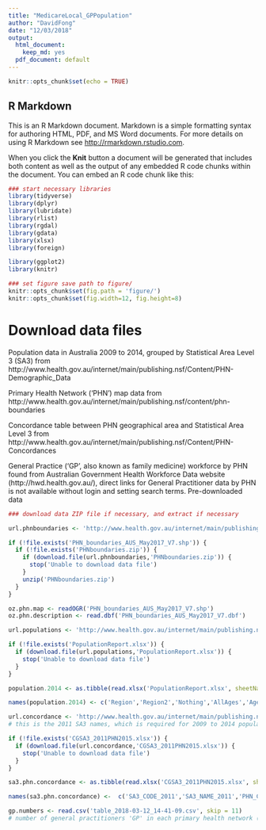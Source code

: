 ```yaml
---
title: "MedicareLocal_GPPopulation"
author: "DavidFong"
date: "12/03/2018"
output:
  html_document:
    keep_md: yes
  pdf_document: default
---
```


```r
knitr::opts_chunk$set(echo = TRUE)
```

## R Markdown

This is an R Markdown document. Markdown is a simple formatting syntax for authoring HTML, PDF, and MS Word documents. For more details on using R Markdown see <http://rmarkdown.rstudio.com>.

When you click the **Knit** button a document will be generated that includes both content as well as the output of any embedded R code chunks within the document. You can embed an R code chunk like this:

```r

### start necessary libraries
library(tidyverse)
library(dplyr)
library(lubridate)
library(rlist)
library(rgdal)
library(gdata)
library(xlsx)
library(foreign)

library(ggplot2)
library(knitr)

### set figure save path to figure/
knitr::opts_chunk$set(fig.path = 'figure/')
knitr::opts_chunk$set(fig.width=12, fig.height=8) 

```

# Download data files

Population data in Australia 2009 to 2014, grouped by Statistical Area Level 3 (SA3) from http://www.health.gov.au/internet/main/publishing.nsf/Content/PHN-Demographic_Data

Primary Health Network ('PHN') map data from http://www.health.gov.au/internet/main/publishing.nsf/content/phn-boundaries

Concordance table between PHN geographical area and Statistical Area Level 3 from http://www.health.gov.au/internet/main/publishing.nsf/Content/PHN-Concordances

General Practice ('GP', also known as family medicine) workforce by PHN found from Australian Government Health Workforce Data website (http://hwd.health.gov.au/), direct links for General Practitioner data by PHN is not available without login and setting search terms. Pre-downloaded data

```r
### download data ZIP file if necessary, and extract if necessary

url.phnboundaries <- 'http://www.health.gov.au/internet/main/publishing.nsf/Content/20FD74ABB14A1297CA257F150001FD3B/$File/PHN_boundaries_AUS_May2017_V7_Shapefile.zip'

if (!file.exists('PHN_boundaries_AUS_May2017_V7.shp')) {
  if (!file.exists('PHNboundaries.zip')) {
    if (download.file(url.phnboundaries,'PHNboundaries.zip')) {
      stop('Unable to download data file')
    }
    unzip('PHNboundaries.zip')
  }
}

oz.phn.map <- readOGR('PHN_boundaries_AUS_May2017_V7.shp')
oz.phn.description <- read.dbf('PHN_boundaries_AUS_May2017_V7.dbf')

url.populations <- 'http://www.health.gov.au/internet/main/publishing.nsf/Content/AEADA0341B987748CA257F15000413F6/$File/PopulationReport.xlsx'

if (!file.exists('PopulationReport.xlsx')) {
  if (download.file(url.populations,'PopulationReport.xlsx')) {
    stop('Unable to download data file')
  }
}

population.2014 <- as.tibble(read.xlsx('PopulationReport.xlsx', sheetName = 'Pop2014', startRow = 8, header = FALSE))

names(population.2014) <- c('Region','Region2','Nothing','AllAges','Age0_4','Age5_9','Age10_14','Age15_19','Age20_24','Age25_29','Age30_34','Age35_39','Age40_44','Age45_49','Age50_54','Age55_59','Age60_64','Age65_69','Age70_74','Age75_79','Age80_84','Age85plus')

url.concordance <- 'http://www.health.gov.au/internet/main/publishing.nsf/Content/4FAAB33C3ED3E520CA257F150001FD3A/$File/CG_SA3_2011_PHN_2015.xls'
# this is the 2011 SA3 names, which is required for 2009 to 2014 population data

if (!file.exists('CGSA3_2011PHN2015.xlsx')) {
  if (download.file(url.concordance,'CGSA3_2011PHN2015.xlsx')) {
    stop('Unable to download data file')
  }
}

sa3.phn.concordance <- as.tibble(read.xlsx('CGSA3_2011PHN2015.xlsx', sheetName = 'Table 3', startRow = 8, header = FALSE))

names(sa3.phn.concordance) <-  c('SA3_CODE_2011','SA3_NAME_2011','PHN_CODE','PHN_NAME','RATIO','PERCENTAGE')

gp.numbers <- read.csv('table_2018-03-12_14-41-09.csv', skip = 11)
# number of general practitioners 'GP' in each primary health network (PHN) 2016

```

